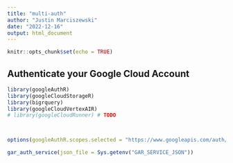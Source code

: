```yaml
---
title: "multi-auth"
author: "Justin Marciszewski"
date: "2022-12-16"
output: html_document
---
```


```r
knitr::opts_chunk$set(echo = TRUE)
```

## Authenticate your Google Cloud Account

```r
library(googleAuthR)
library(googleCloudStorageR)
library(bigrquery)
library(googleCloudVertexAIR)
# library(googleCloudRunner) # TODO



options(googleAuthR.scopes.selected = "https://www.googleapis.com/auth/cloud-platform")

gar_auth_service(json_file = Sys.getenv("GAR_SERVICE_JSON"))
```

